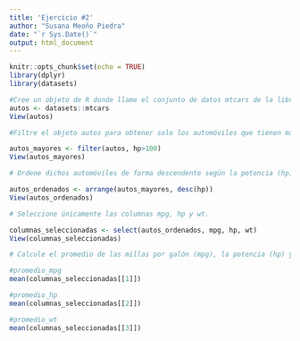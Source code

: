 ```yaml
---
title: 'Ejercicio #2'
author: "Susana Meoño Piedra"
date: "`r Sys.Date()`"
output: html_document
---
```


```r
knitr::opts_chunk$set(echo = TRUE)
library(dplyr)
library(datasets)
```

```r
#Cree un objeto de R donde llame el conjunto de datos mtcars de la librería datasets:
autos <- datasets::mtcars
View(autos)
```

```r
#Filtre el objeto autos para obtener solo los automóviles que tienen más de 100 caballos de fuerza (hp).

autos_mayores <- filter(autos, hp>100)
View(autos_mayores)
```

```r
# Ordene dichos automóviles de forma descendente según la potencia (hp)

autos_ordenados <- arrange(autos_mayores, desc(hp))
View(autos_ordenados)
```

```r
# Seleccione únicamente las columnas mpg, hp y wt.

columnas_seleccionadas <- select(autos_ordenados, mpg, hp, wt)
View(columnas_seleccionadas)
```

```r
# Calcule el promedio de las millas por galón (mpg), la potencia (hp) y el peso (wt) para este conjunto de datos

#promedio_mpg 
mean(columnas_seleccionadas[[1]])

#promedio_hp 
mean(columnas_seleccionadas[[2]])

#promedio_wt
mean(columnas_seleccionadas[[3]])
```



